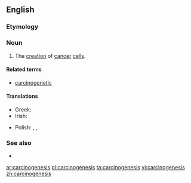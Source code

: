==English==

===Etymology===
{{confix|carcino|genesis}}

===Noun===
{{en-noun|~|carcinogeneses}}

# {{context|pathology|lang=en}} The [[creation]] of [[cancer]] [[cell]]s.

====Related terms====
* [[carcinogenetic]]

====Translations====
{{trans-top|the creation of cancer cells}}
* Greek: {{t+|el|καρκινογένεση|f|tr=karkinogénesi}}
* Irish: {{t|ga|carcanaigineas|m}}
{{trans-mid}}
* Polish: {{t|pl|karcynogeneza}}, {{t|pl|kancerogeneza}}, {{t|pl|karcinogeneza|f}}
{{trans-bottom}}

===See also===
* {{pedia}}
[[ar:carcinogenesis]]
[[pl:carcinogenesis]]
[[ta:carcinogenesis]]
[[vi:carcinogenesis]]
[[zh:carcinogenesis]]